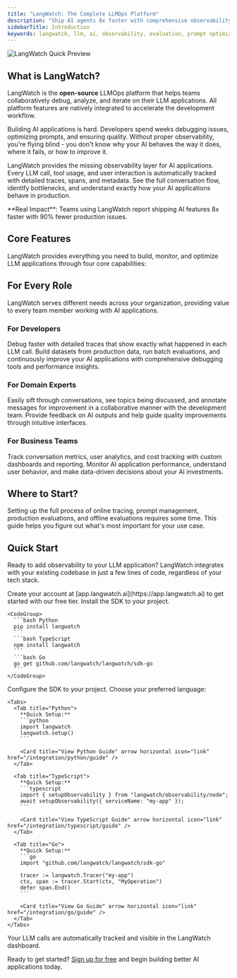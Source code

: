 ```yaml
---
title: "LangWatch: The Complete LLMOps Platform"
description: "Ship AI agents 8x faster with comprehensive observability, evaluation, and prompt optimization. Open-source platform trusted by 2.5k+ developers."
sidebarTitle: Introduction
keywords: langwatch, llm, ai, observability, evaluation, prompt optimization, llmops, open-source, github
---
```


<Frame>
  <img
    className="block"
    src="/images/langwatch-quick-preview.gif"
    alt="LangWatch Quick Preview"
  />
</Frame>

## What is LangWatch?

LangWatch is the **open-source** LLMOps platform that helps teams collaboratively debug, analyze, and iterate on their LLM applications. All platform features are natively integrated to accelerate the development workflow.

Building AI applications is hard. Developers spend weeks debugging issues, optimizing prompts, and ensuring quality. Without proper observability, you're flying blind - you don't know why your AI behaves the way it does, where it fails, or how to improve it.

LangWatch provides the missing observability layer for AI applications. Every LLM call, tool usage, and user interaction is automatically tracked with detailed traces, spans, and metadata. See the full conversation flow, identify bottlenecks, and understand exactly how your AI applications behave in production.

<Info>
**Real Impact**: Teams using LangWatch report shipping AI features 8x faster with 90% fewer production issues.
</Info>

## Core Features

LangWatch provides everything you need to build, monitor, and optimize LLM applications through four core capabilities:

<CardGroup cols={2}>
  <Card
    title="Real-time Observability"
    description="Track every LLM call, tool usage, and user interaction with detailed traces, spans, and metadata."
    icon="chart-network"
    href="/observability/overview"
    arrow
    horizontal
  />
  <Card
    title="Comprehensive Evaluation"
    description="Measure output quality with built-in evaluators, custom metrics, and human feedback integration."
    icon="square-check"
    href="/llm-evaluation/overview"
    arrow
    horizontal
  />
  <Card
    title="Prompt Management"
    description="Version control, test, and optimize prompts with collaborative tools and A/B testing."
    icon="code"
    href="/prompt-management/overview"
    arrow
    horizontal
  />
  <Card
    title="Cost & Performance Tracking"
    description="Monitor token usage, costs, and performance metrics across all models and providers."
    icon="chart-line"
    href="/features/cost-tracking"
    arrow
    horizontal
  />
</CardGroup>

## For Every Role

LangWatch serves different needs across your organization, providing value to every team member working with AI applications.

### For Developers

Debug faster with detailed traces that show exactly what happened in each LLM call. Build datasets from production data, run batch evaluations, and continuously improve your AI applications with comprehensive debugging tools and performance insights.

### For Domain Experts

Easily sift through conversations, see topics being discussed, and annotate messages for improvement in a collaborative manner with the development team. Provide feedback on AI outputs and help guide quality improvements through intuitive interfaces.

### For Business Teams

Track conversation metrics, user analytics, and cost tracking with custom dashboards and reporting. Monitor AI application performance, understand user behavior, and make data-driven decisions about your AI investments.

## Where to Start?

Setting up the full process of online tracing, prompt management, production evaluations, and offline evaluations requires some time. This guide helps you figure out what's most important for your use case.

<CardGroup cols={2}>
  <Card
    title="Just Getting Started?"
    description="Start with basic tracing to understand what's happening in your LLM applications."
    icon="rocket"
    href="/integration/quick-start"
    arrow
    horizontal
  />
  <Card
    title="Already Instrumented?"
    description="Add prompt management and evaluation to optimize your existing setup."
    icon="wrench"
    href="/prompt-management/overview"
    arrow
    horizontal
  />
  <Card
    title="Production Ready?"
    description="Set up comprehensive monitoring, alerts, and cost tracking for production."
    icon="chart-line"
    href="/observability/overview"
    arrow
    horizontal
  />
  <Card
    title="Research & Development?"
    description="Use datasets, experiments, and evaluation tools for systematic testing."
    icon="flask"
    href="/llm-evaluation/overview"
    arrow
    horizontal
  />
</CardGroup>

## Quick Start

Ready to add observability to your LLM application? LangWatch integrates with your existing codebase in just a few lines of code, regardless of your tech stack.

<CardGroup cols={2}>
  <Card
    title="Python SDK"
    description="Integrate with Python applications using our comprehensive SDK with auto-instrumentation."
    icon="python"
    href="/integration/python/guide"
    horizontal
    arrow
  />
  <Card
    title="TypeScript SDK"
    description="Add observability to Node.js and TypeScript applications with minimal code changes."
    icon="square-js"
    href="/integration/typescript/guide"
    horizontal
    arrow
  />
  <Card
    title="Go SDK"
    description="Add observability to Go applications with minimal code changes."
    icon="golang"
    href="/integration/go/guide"
    horizontal
    arrow
  />
  <Card
    title="View All Integrations"
    description="View all integrations with our comprehensive SDKs."
    icon="plug"
    href="/integration/overview"
    horizontal
    arrow
  />
</CardGroup>

<Steps>
  <Step title="Sign up for free">
    Create your account at [app.langwatch.ai](https://app.langwatch.ai) to get started with our free tier.
  </Step>
  <Step title="Install the SDK">
    Install the SDK to your project.

    <CodeGroup>
      ```bash Python
      pip install langwatch
      ```
      ```bash TypeScript
      npm install langwatch
      ```
      ```bash Go
      go get github.com/langwatch/langwatch/sdk-go
      ```
    </CodeGroup>
  </Step>
  <Step title="Setup the SDK">
    Configure the SDK to your project. Choose your preferred language:

    <Tabs>
      <Tab title="Python">
        **Quick Setup:**
        ```python
        import langwatch
        langwatch.setup()
        ```

        <Card title="View Python Guide" arrow horizontal icon="link" href="/integration/python/guide" />
      </Tab>

      <Tab title="TypeScript">
        **Quick Setup:**
        ```typescript
        import { setupObservability } from "langwatch/observability/node";
        await setupObservability({ serviceName: "my-app" });
        ```

        <Card title="View TypeScript Guide" arrow horizontal icon="link" href="/integration/typescript/guide" />
      </Tab>

      <Tab title="Go">
        **Quick Setup:**
        ```go
        import "github.com/langwatch/langwatch/sdk-go"
        
        tracer := langwatch.Tracer("my-app")
        ctx, span := tracer.Start(ctx, "MyOperation")
        defer span.End()
        ```

        <Card title="View Go Guide" arrow horizontal icon="link" href="/integration/go/guide" />
      </Tab>
    </Tabs>
  </Step>
  <Step title="Start tracking">
    Your LLM calls are automatically tracked and visible in the LangWatch dashboard.
  </Step>
</Steps>

Ready to get started? [Sign up for free](https://app.langwatch.ai) and begin building better AI applications today.
